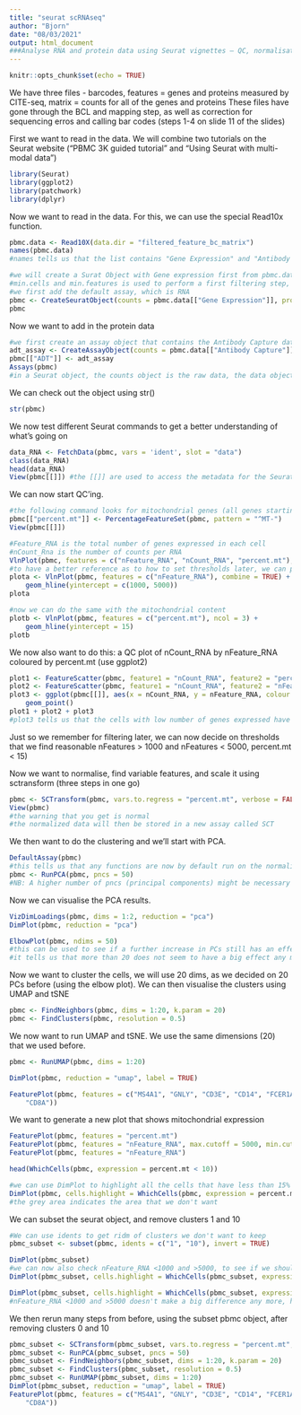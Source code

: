 ```yaml
---
title: "seurat scRNAseq"
author: "Bjorn"
date: "08/03/2021"
output: html_document
###Analyse RNA and protein data using Seurat vignettes – QC, normalisation and scaling, dimensionality reduction, clustering###
---
```


```r
knitr::opts_chunk$set(echo = TRUE)
```

We have three files - barcodes, features = genes and proteins measured by CITE-seq, matrix = counts for all of the genes and proteins
These files have gone through the BCL and mapping step, as well as correction for sequencing erros and calling bar codes (steps 1-4 on slide 11 of the slides)

First we want to read in the data. We will combine two tutorials on the Seurat website ("PBMC 3K guided tutorial" and "Using Seurat with multi-modal data")
```r
library(Seurat)
library(ggplot2)
library(patchwork)
library(dplyr)
```

Now we want to read in the data. For this, we can use the special Read10x function.
```r
pbmc.data <- Read10X(data.dir = "filtered_feature_bc_matrix")
names(pbmc.data)
#names tells us that the list contains "Gene Expression" and "Antibody Capture"
```


```r
#we will create a Surat Object with Gene expression first from pbmc.data and then add in the antibody capture
#min.cells and min.features is used to perform a first filtering step, but we dont want it here because otherwise there will be issues with the crosscomparison with the protein data
#we first add the default assay, which is RNA
pbmc <- CreateSeuratObject(counts = pbmc.data[["Gene Expression"]], project = "pbmc")
pbmc
```

Now we want to add in the protein data
```r
#we first create an assay object that contains the Antibody Capture data, then add this as another assay to the pbmc
adt_assay <- CreateAssayObject(counts = pbmc.data[["Antibody Capture"]])
pbmc[["ADT"]] <- adt_assay
Assays(pbmc)
#in a Seurat object, the counts object is the raw data, the data object is the normalised data

```

We can check out the object using str()
```r
str(pbmc)
```

We now test different Seurat commands to get a better understanding of what's going on
```r
data_RNA <- FetchData(pbmc, vars = 'ident', slot = "data")
class(data_RNA)
head(data_RNA)
View(pbmc[[]]) #the [[]] are used to access the metadata for the Seurat object pbmc, here you can also see the identity of the cells in the ident column
```
We can now start QC'ing. 
```r
#the following command looks for mitochondrial genes (all genes starting with MT-), which we want to get rid of, it gives the percentage of it
pbmc[["percent.mt"]] <- PercentageFeatureSet(pbmc, pattern = "^MT-")
View(pbmc[[]])
```


```r
#Feature_RNA is the total number of genes expressed in each cell
#nCount_Rna is the number of counts per RNA
VlnPlot(pbmc, features = c("nFeature_RNA", "nCount_RNA", "percent.mt"), ncol = 3)
#to have a better reference as to how to set thresholds later, we can plot just one graph and then add in a line, combine = TRUE is required to combine it with ggplot, which then allows us to plot a horizontal line
plota <- VlnPlot(pbmc, features = c("nFeature_RNA"), combine = TRUE) +
    geom_hline(yintercept = c(1000, 5000))
plota

#now we can do the same with the mitochondrial content
plotb <- VlnPlot(pbmc, features = c("percent.mt"), ncol = 3) +
    geom_hline(yintercept = 15)
plotb
```

We now also want to do this: a QC plot of nCount_RNA by nFeature_RNA coloured by percent.mt (use ggplot2)

```r
plot1 <- FeatureScatter(pbmc, feature1 = "nCount_RNA", feature2 = "percent.mt")
plot2 <- FeatureScatter(pbmc, feature1 = "nCount_RNA", feature2 = "nFeature_RNA")
plot3 <- ggplot(pbmc[[]], aes(x = nCount_RNA, y = nFeature_RNA, colour = percent.mt)) + 
    geom_point()
plot1 + plot2 + plot3
#plot3 tells us that the cells with low number of genes expressed have high mitochondrial content
```

Just so we remember for filtering later, we can now decide on thresholds that we find reasonable
nFeatures > 1000 and nFeatures < 5000, percent.mt < 15)

Now we want to normalise, find variable features, and scale it using sctransform (three steps in one go)
```r
pbmc <- SCTransform(pbmc, vars.to.regress = "percent.mt", verbose = FALSE)
View(pbmc)
#the warning that you get is normal
#the normalized data will then be stored in a new assay called SCT 
```

We then want to do the clustering and we'll start with PCA.
```r
DefaultAssay(pbmc)
#this tells us that any functions are now by default run on the normalised/transformed (all the good stuff) data
pbmc <- RunPCA(pbmc, pncs = 50)
#NB: A higher number of pncs (principal components) might be necessary for neurons as they are usually highly diverse
```

Now we can visualise the PCA results. 
```r
VizDimLoadings(pbmc, dims = 1:2, reduction = "pca")
DimPlot(pbmc, reduction = "pca")
```

```r
ElbowPlot(pbmc, ndims = 50)
#this can be used to see if a further increase in PCs still has an effect
#it tells us that more than 20 does not seem to have a big effect any more
```
Now we want to cluster the cells, we will use 20 dims, as we decided on 20 PCs before (using the elbow plot). We can then visualise the clusters using UMAP and tSNE
```r
pbmc <- FindNeighbors(pbmc, dims = 1:20, k.param = 20)
pbmc <- FindClusters(pbmc, resolution = 0.5)
```

We now want to run UMAP and tSNE. We use the same dimensions (20) that we used before.
```r
pbmc <- RunUMAP(pbmc, dims = 1:20)

DimPlot(pbmc, reduction = "umap", label = TRUE)

FeaturePlot(pbmc, features = c("MS4A1", "GNLY", "CD3E", "CD14", "FCER1A", "FCGR3A", "LYZ", "PPBP", 
    "CD8A")) 
```
We want to generate a new plot that shows mitochondrial expression
```r
FeaturePlot(pbmc, features = "percent.mt") 
FeaturePlot(pbmc, features = "nFeature_RNA", max.cutoff = 5000, min.cutoff = 1000) 
FeaturePlot(pbmc, features = "nFeature_RNA") 

head(WhichCells(pbmc, expression = percent.mt < 10))

#we can use DimPlot to highlight all the cells that have less than 15% mitochondrial reads
DimPlot(pbmc, cells.highlight = WhichCells(pbmc, expression = percent.mt < 15)) + NoLegend()
#the grey area indicates the area that we don't want

```
We can subset the seurat object, and remove clusters 1 and 10
```r
#We can use idents to get ridm of clusters we don't want to keep
pbmc_subset <- subset(pbmc, idents = c("1", "10"), invert = TRUE)

DimPlot(pbmc_subset) 
#we can now also check nFeature_RNA <1000 and >5000, to see if we should remove those
DimPlot(pbmc_subset, cells.highlight = WhichCells(pbmc_subset, expression = nFeature_RNA < 1000)) + NoLegend()

DimPlot(pbmc_subset, cells.highlight = WhichCells(pbmc_subset, expression = nFeature_RNA > 5000)) + NoLegend()
#nFeature_RNA <1000 and >5000 doesn't make a big difference any more, having removed clusters with high mitochondrial percentage
```
We then rerun many steps from before, using the subset pbmc object, after removing clusters 0 and 10
```r
pbmc_subset <- SCTransform(pbmc_subset, vars.to.regress = "percent.mt", verbose = FALSE)
pbmc_subset <- RunPCA(pbmc_subset, pncs = 50)
pbmc_subset <- FindNeighbors(pbmc_subset, dims = 1:20, k.param = 20)
pbmc_subset <- FindClusters(pbmc_subset, resolution = 0.5)
pbmc_subset <- RunUMAP(pbmc_subset, dims = 1:20)
DimPlot(pbmc_subset, reduction = "umap", label = TRUE)
FeaturePlot(pbmc, features = c("MS4A1", "GNLY", "CD3E", "CD14", "FCER1A", "FCGR3A", "LYZ", "PPBP", 
    "CD8A")) 
```

